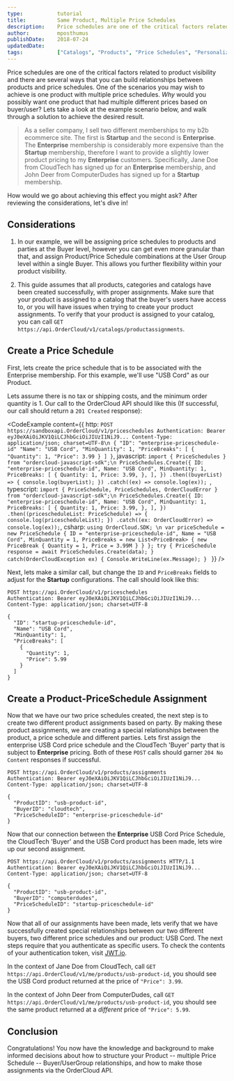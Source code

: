```yaml
---
type:           tutorial
title:          Same Product, Multiple Price Schedules
description:    Price schedules are one of the critical factors related to product visibility and there are several ways that you can build relationships between products and price schedules.
author:         mposthumus
publishDate:    2018-07-24
updatedDate:    
tags:           ["Catalogs", "Products", "Price Schedules", "Personalization"]
---
```


Price schedules are one of the critical factors related to <Link to="main-concepts/product-visibility">product visibility</Link> and there are several ways that you can build relationships between products and price schedules.  One of the scenarios you may wish to achieve is one product with multiple price schedules.  _Why_ would you possibly want one product that had multiple different prices based on buyer/user?  Lets take a look at the example scenario below, and walk through a solution to achieve the desired result.

> As a seller company, I sell two different memberships to my b2b ecommerce site.  The first is **Startup** and the second is **Enterprise**.  The **Enterprise** membership is considerably more expensive than the **Startup** membership, therefore I want to provide a slightly lower product pricing to my **Enterprise** customers.  Specifically, Jane Doe from CloudTech has signed up for an **Enterprise** membership, and John Deer from ComputerDudes has signed up for a **Startup** membership.

How would we go about achieving this effect you might ask?  After reviewing the considerations, let's dive in!

## Considerations

1. In our example, we will be assigning price schedules to products and parties at the Buyer level, however you can get even more granular than that, and assign Product/Price Schedule combinations at the User Group level within a single Buyer.  This allows you further flexibility within your product visibility.

2. This guide assumes that all products, categories and catalogs have been created successfully, with proper assignments.  Make sure that your product is assigned to a catalog that the buyer's users have access to, or you will have issues when trying to create your product assignments.  To verify that your product is assigned to your catalog, you can call `GET https://api.OrderCloud/v1/catalogs/productassignments`.


## Create a Price Schedule

First, lets create the price schedule that is to be associated with the Enterprise membership.  For this example, we'll use "USB Cord" as our Product.  

Lets assume there is no tax or shipping costs, and the minimum order quantity is 1.  Our call to the OrderCloud API should like this (If successful, our call should return a `201 Created` response):

<CodeExample
  content={{
    http: `POST https://sandboxapi.OrderCloud/v1/priceschedules
Authentication: Bearer eyJ0eXAiOiJKV1QiLCJhbGciOiJIUzI1NiJ9...
Content-Type: application/json; charset=UTF-8\n
{
  "ID": "enterprise-priceschedule-id"
  "Name": "USB Cord",
  "MinQuantity": 1,
  "PriceBreaks": [
    {
      "Quantity": 1,
      "Price": 3.99
    }
  ]
}`,
javascript: `import { PriceSchedules } from "ordercloud-javascript-sdk";\n
PriceSchedules.Create({
  ID: "enterprise-priceschedule-id",
  Name: "USB Cord",
  MinQuantity: 1,
  PriceBreaks: [
    {
      Quantity: 1,
      Price: 3.99,
    },
  ],
})
.then((buyerList) => {
    console.log(buyerList);
})
.catch((ex) => console.log(ex));
`,
typescript: `import { PriceSchedule, PriceSchedules, OrderCloudError } from "ordercloud-javascript-sdk";\n
PriceSchedules.Create({
  ID: "enterprise-priceschedule-id",
  Name: "USB Cord",
  MinQuantity: 1,
  PriceBreaks: [
    {
      Quantity: 1,
      Price: 3.99,
    },
  ],
})
.then((pricescheduleList: PriceSchedule) => {
  console.log(pricescheduleList);
})
.catch((ex: OrderCloudError) => console.log(ex));`,
csharp: `using OrderCloud.SDK; \n
var priceSchedule = new PriceSchedule
{
    ID = "enterprise-priceschedule-id",
    Name = "USB Cord",
    MinQuantity = 1,
    PriceBreaks = new List<PriceBreak>
    {
        new PriceBreak
        {
            Quantity = 1,
            Price = 3.99M
        }
    }
};
try {
  PriceSchedule response = await PriceSchedules.Create(data);
} catch(OrderCloudException ex) {
  Console.WriteLine(ex.Message);
}
`
}}
/>

Next, lets make a similar call, but change the `ID` and `PriceBreaks` fields to adjust for the **Startup** configurations.  The call should look like this: 

```
POST https://api.OrderCloud/v1/priceschedules
Authentication: Bearer eyJ0eXAiOiJKV1QiLCJhbGciOiJIUzI1NiJ9...
Content-Type: application/json; charset=UTF-8

{
  "ID": "startup-priceschedule-id",
  "Name": "USB Cord",
  "MinQuantity": 1,
  "PriceBreaks": [
    {
      "Quantity": 1,
      "Price": 5.99
    }
  ]
}
```



## Create a Product-PriceSchedule Assignment

Now that we have our two price schedules created, the next step is to create two different product assignments based on party.  By making these product assignments, we are creating a special relationships between the product, a price schedule and different parties.  Lets first assign the enterprise USB Cord price schedule and the CloudTech 'Buyer' party that is subject to **Enterprise** pricing.  Both of these `POST` calls should garner `204 No Content` responses if successful.

```
POST https://api.OrderCloud/v1/products/assignments
Authentication: Bearer eyJ0eXAiOiJKV1QiLCJhbGciOiJIUzI1NiJ9...
Content-Type: application/json; charset=UTF-8

{
  "ProductID": "usb-product-id",
  "BuyerID": "cloudtech",
  "PriceScheduleID": "enterprise-priceschedule-id"
}
```

Now that our connection between the **Enterprise** USB Cord Price Schedule, the CloudTech 'Buyer' and the USB Cord product has been made, lets wire up our second assignment.

```
POST https://api.OrderCloud/v1/products/assignments HTTP/1.1
Authentication: Bearer eyJ0eXAiOiJKV1QiLCJhbGciOiJIUzI1NiJ9...
Content-Type: application/json; charset=UTF-8

{
  "ProductID": "usb-product-id",
  "BuyerID": "computerdudes",
  "PriceScheduleID": "startup-priceschedule-id"
}
```

Now that all of our assignments have been made, lets verify that we have successfully created special relationships between our two different buyers, two different price schedules and our product: USB Cord.  The next steps require that you authenticate as specific users.  To check the contents of your authentication token, visit [JWT.io](https://jwt.io).

In the context of Jane Doe from CloudTech, call `GET https://api.OrderCloud/v1/me/products/usb-product-id`, you should see the USB Cord product returned at the price of `"Price": 3.99`.

In the context of John Deer from ComputerDudes, call `GET https://api.OrderCloud/v1/me/products/usb-product-id`, you should see the same product returned at a _different_ price of `"Price": 5.99`.


## Conclusion

Congratulations!  You now have the knowledge and background to make informed decisions about how to structure your Product -- multiple Price Schedule -- Buyer/UserGroup relationships, and how to make those assignments via the OrderCloud API.